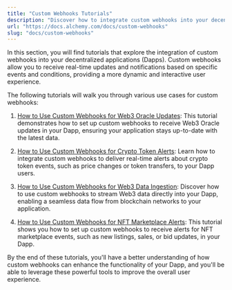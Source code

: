 ```yaml
---
title: "Custom Webhooks Tutorials"
description: "Discover how to integrate custom webhooks into your decentralized applications (Dapps), covering Web3 Oracle updates, crypto token alerts, data ingestion, and NFT marketplace alerts."
url: "https://docs.alchemy.com/docs/custom-webhooks"
slug: "docs/custom-webhooks"
---
```


In this section, you will find tutorials that explore the integration of custom webhooks into your decentralized applications (Dapps). Custom webhooks allow you to receive real-time updates and notifications based on specific events and conditions, providing a more dynamic and interactive user experience.

The following tutorials will walk you through various use cases for custom webhooks:

1. [How to Use Custom Webhooks for Web3 Oracle Updates](/docs/how-to-use-custom-webhooks-for-web3-oracle-updates): This tutorial demonstrates how to set up custom webhooks to receive Web3 Oracle updates in your Dapp, ensuring your application stays up-to-date with the latest data.

2. [How to Use Custom Webhooks for Crypto Token Alerts](/docs/how-to-use-custom-webhooks-for-crypto-token-alerts): Learn how to integrate custom webhooks to deliver real-time alerts about crypto token events, such as price changes or token transfers, to your Dapp users.

3. [How to Use Custom Webhooks for Web3 Data Ingestion](/docs/how-to-use-custom-webhooks-for-web3-data-ingestion): Discover how to use custom webhooks to stream Web3 data directly into your Dapp, enabling a seamless data flow from blockchain networks to your application.

4. [How to Use Custom Webhooks for NFT Marketplace Alerts](/docs/how-to-use-custom-webhooks-for-nft-marketplace-alerts): This tutorial shows you how to set up custom webhooks to receive alerts for NFT marketplace events, such as new listings, sales, or bid updates, in your Dapp.

By the end of these tutorials, you'll have a better understanding of how custom webhooks can enhance the functionality of your Dapp, and you'll be able to leverage these powerful tools to improve the overall user experience.
